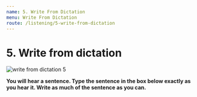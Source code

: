 ```yaml
---
name: 5. Write From Dictation
menu: Write From Dictation
route: /listening/5-write-from-dictation
---
```


# 5. Write from dictation

<Image src="/public/write-from-dictation-5.jpg" alt="write from dictation 5"/>

**You will hear a sentence. Type the sentence in the box below exactly as you hear it. Write as much of the sentence as you can.**

<WriteFromDictationList 
    start={81} total={20} 
    data={WriteFromDictationDataFrom0To100}/>